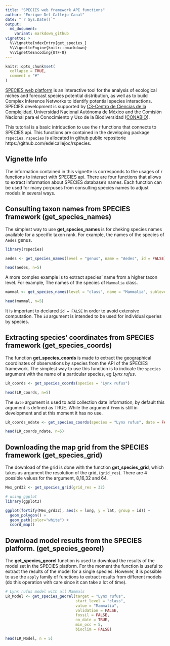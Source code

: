 ```yaml
---
title: "SPECIES web framework API functions"
author: "Enrique Del Callejo-Canal"
date: "`r Sys.Date()`"
output: 
  md_document:
    variant: markdown_github
vignette: >
  %\VignetteIndexEntry{get_species_}
  %\VignetteEngine{knitr::rmarkdown}
  %\VignetteEncoding{UTF-8}
---
```


```r
knitr::opts_chunk$set(
  collapse = TRUE,
  comment = "#"
)
```

[SPECIES web platform](http://species.conabio.gob.mx) is an interactive tool for
the analysis of ecological niches and forecast species potential distribution,
as well as to build Complex Inference Networks to identify potential species interactions.
SPECIES development is supported by [C3-Centro de Ciencias
de la Complejidad](http://www.c3.unam.mx/), Universidad Nacional Autónoma de México and the
Comisión Nacional para el Conocimiento y Uso de la Biodiversidad ([CONABIO](https://www.gob.mx/conabio)).

This tutorial is a basic intriduction to use the r functions that connects to SPECIES api. This functions are contained in the developing package `rspecies`. `rspecies` is allocated in github public repositorie https://github.com/edelcallejoc/rspecies.  

## Vignette Info

The information contained in this vignette is corresponds to the usages of r functions to interact with SPECIES api. There are four functions that allows to extract information about SPECIES database's names. Each function can be used for many porpuses from consulting species names to adjust models in several ways.


## Consulting taxon names from SPECIES framework (get_species_names)

The simplest way to use **get_species_names** is for cheking species names available for a specific taxon rank. For example, the names of the species of `Aedes` genus.

```r
library(rspecies)

aedes <- get_species_names(level = "genus", name = "Aedes", id = FALSE)

head(aedes, n=5)

```

A more complex example is to extract species' name from a higher taxon level. For example, The names of the species of `Mammalia` class.

```r
mammal <- get_species_names(level = "class", name = "Mammalia", sublevel = "specie", id = FALSE)

head(mammal, n=5)

```

It is important to declared `id = FALSE` in order to avoid extensive computation. The `id` argument is intended to be used for individual queries by species. 

## Extracting species' coordinates from SPECIES framework (get_species_coords)

The function **get_species_coords** is made to extract the geographical coordinates of observations by species from the API of the SPECIES framework. The simplest way to use this function is to indicate the `species` argument with the name of a particular species, eg _Lynx rufus_.

```r
LR_coords <- get_species_coords(species = "Lynx rufus")

head(LR_coords, n=5)

```

The `date` argument is used to add collection date information, by default this argument is defined as TRUE. While the argument `from` is still in development and at this moment it has no use.

```r
LR_coords_ndate <- get_species_coords(species = "Lynx rufus", date = FALSE)

head(LR_coords_ndate, n=5)

```

## Downloading the map grid from the SPECIES framework (get_species_grid)

The download of the grid is done with the function **get_species_grid**, which takes as argument the resolution of the grid, (`grid_res`). There are 4 possible values for the argument, 8,16,32 and 64.

```r
Mex_grd32 <- get_species_grid(grid_res = 32)

# using ggplot
library(ggplot2)

ggplot(fortify(Mex_grd32), aes(x = long, y = lat, group = id)) +
  geom_polygon() +
  geom_path(color="white") +
  coord_map()

```

## Download model results from the SPECIES platform. (get_species_georel)

The **get_species_georel** function is used to download the results of the model set in the SPECIES platform. For the moment the function is useful to extract the results of the model for a single species. However, it is possible to use the `apply` family of functions to extract results from different models (do this operation with care since it can take a lot of time).


```r

# Lynx rufus model with all Mammals
LR_Model <- get_species_georel(target = "Lynx rufus",
                               start_level = "class",
                               value = "Mammalia",
                               validation = FALSE,
                               fossil = FALSE,
                               no_date = TRUE,
                               min_occ = 5,
                               bioclim = FALSE)

head(LR_Model, n = 5)
  
```